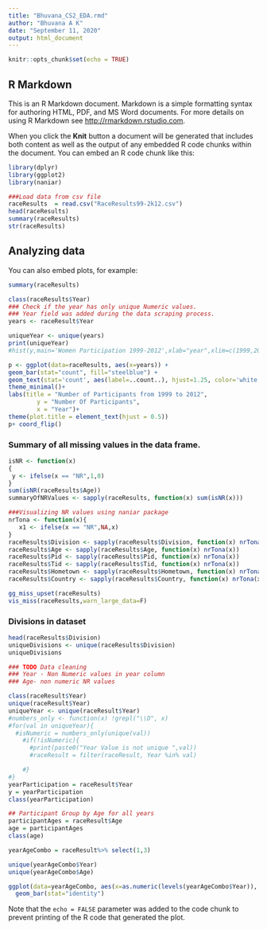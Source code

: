 ```yaml
---
title: "Bhuvana_CS2_EDA.rmd"
author: "Bhuvana A K"
date: "September 11, 2020"
output: html_document
---
```


```r
knitr::opts_chunk$set(echo = TRUE)
```

## R Markdown

This is an R Markdown document. Markdown is a simple formatting syntax for authoring HTML, PDF, and MS Word documents. For more details on using R Markdown see <http://rmarkdown.rstudio.com>.

When you click the **Knit** button a document will be generated that includes both content as well as the output of any embedded R code chunks within the document. You can embed an R code chunk like this:

```r
library(dplyr)
library(ggplot2)
library(naniar)

###Load data from csv file
raceResults  = read.csv("RaceResults99-2k12.csv")
head(raceResults)
summary(raceResults)
str(raceResults)
```

## Analyzing data

You can also embed plots, for example:

```r

summary(raceResults)

class(raceResults$Year)
### Check if the year has only unique Numeric values.
### Year field was added during the data scraping process.
years <- raceResult$Year

uniqueYear <- unique(years)
print(uniqueYear)
#hist(y,main='Women Participation 1999-2012',xlab="year",xlim=c(1999,2012))

p <- ggplot(data=raceResults, aes(x=years)) +
geom_bar(stat="count", fill="steelblue") +
geom_text(stat='count', aes(label=..count..), hjust=1.25, color='white',size=3.75)+
theme_minimal()+
labs(title = "Number of Participants from 1999 to 2012",
        y = "Number Of Participants",
        x = "Year")+
theme(plot.title = element_text(hjust = 0.5))
p+ coord_flip()
```

### Summary of all missing values in the data frame.
```r
isNR <- function(x)
{
 y <- ifelse(x == "NR",1,0)
}
sum(isNR(raceResults$Age))
summaryOfNRValues <- sapply(raceResults, function(x) sum(isNR(x)))
```
```r
###Visualizing NR values using naniar package
nrTona <- function(x){
   x1 <- ifelse(x == "NR",NA,x)
}
raceResults$Division <- sapply(raceResults$Division, function(x) nrTona(x))
raceResults$Age <- sapply(raceResults$Age, function(x) nrTona(x))
raceResults$Pid <- sapply(raceResults$Pid, function(x) nrTona(x))
raceResults$Tid <- sapply(raceResults$Tid, function(x) nrTona(x))
raceResults$Hometown <- sapply(raceResults$Hometown, function(x) nrTona(x))
raceResults$Country <- sapply(raceResults$Country, function(x) nrTona(x))

gg_miss_upset(raceResults)
vis_miss(raceResults,warn_large_data=F)

```
### Divisions in dataset
```r
head(raceResults$Division)
uniqueDivisions <- unique(raceResults$Division)
uniqueDivisions
```

```r
### TODO Data cleaning 
### Year - Non Numeric values in year column
### Age- non numeric NR values

class(raceResult$Year)
unique(raceResult$Year)
uniqueYear <- unique(raceResult$Year)
#numbers_only <- function(x) !grepl("\\D", x)
#for(val in uniqueYear){
  #isNumeric = numbers_only(unique(val))
    #if(!isNumeric){
      #print(paste0("Year Value is not unique ",val))
      #raceResult = filter(raceResult, Year %in% val)

    #}
#}
yearParticipation = raceResult$Year
y = yearParticipation
class(yearParticipation)

## Participant Group by Age for all years
participantAges = raceResult$Age
age = participantAges
class(age)

yearAgeCombo = raceResult%>% select(1,3)

unique(yearAgeCombo$Year)
unique(yearAgeCombo$Age)

ggplot(data=yearAgeCombo, aes(x=as.numeric(levels(yearAgeCombo$Year)), y=count(as.numeric(levels(yearAgeCombo$Year))))) +
  geom_bar(stat="identity")
```

Note that the `echo = FALSE` parameter was added to the code chunk to prevent printing of the R code that generated the plot.

